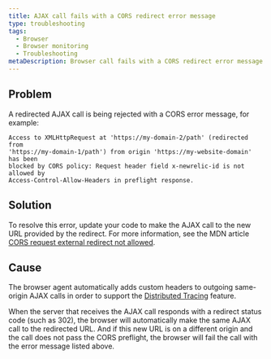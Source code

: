 ```yaml
---
title: AJAX call fails with a CORS redirect error message
type: troubleshooting
tags:
  - Browser
  - Browser monitoring
  - Troubleshooting
metaDescription: Browser call fails with a CORS redirect error message
---
```


## Problem

A redirected AJAX call is being rejected with a CORS error message, for example:

```
Access to XMLHttpRequest at 'https://my-domain-2/path' (redirected from 
'https://my-domain-1/path') from origin 'https://my-website-domain' has been
blocked by CORS policy: Request header field x-newrelic-id is not allowed by 
Access-Control-Allow-Headers in preflight response.
```

## Solution

To resolve this error, update your code to make the AJAX call to the new URL provided by the redirect. For more information, see the MDN article [CORS request external redirect not allowed](https://developer.mozilla.org/en-US/docs/Web/HTTP/CORS/Errors/CORSExternalRedirectNotAllowed).

## Cause

The browser agent automatically adds custom headers to outgoing same-origin AJAX calls in order to support the [Distributed Tracing](/docs/browser/new-relic-browser/browser-pro-features/browser-data-distributed-tracing) feature.

When the server that receives the AJAX call responds with a redirect status code (such as 302), the browser will automatically make the same AJAX call to the redirected URL. And if this new URL is on a different origin and the call does not pass the CORS preflight, the browser will fail the call with the error message listed above.
